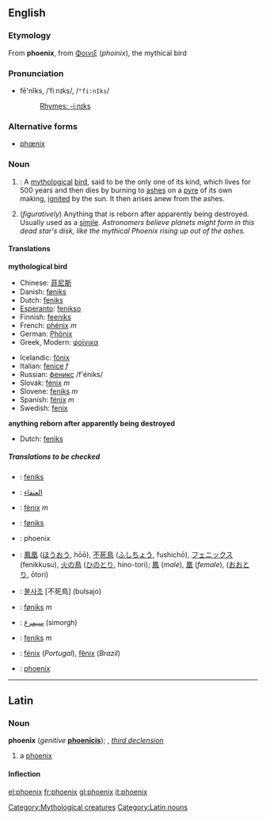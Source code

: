 :{{see|Phoenix}}
==English==
[[Category:Mythological creatures]]
===Etymology===
From {{L.}} '''phoenix''', from {{Gr.}} [[Φοινιξ]] (''phoinix''), the mythical bird
===Pronunciation===
*fē'nĭks, /ˈfiːnɪks/, /<tt>"fi:nIks</tt>/
*:[[Rhymes:English:-iːnɪks|Rhymes: -iːnɪks]]

===Alternative forms===
*[[phœnix]]

===Noun===
{{wikipedia}}
{{en-noun-reg-es}}

#{{mythology}}: A [[mythological]] [[bird]], said to be the only one of its kind, which lives for 500 years and then dies by burning to [[ash]]es on a [[pyre]] of its own making, [[ignite]]d by the sun.  It then arises anew from the ashes.
# (''figuratively'') Anything that is reborn after apparently being destroyed. Usually used as a [[simile]]. ''Astronomers believe planets might form in this dead star's disk, like the mythical Phoenix rising up out of the ashes.''

====Translations====
'''mythological bird'''
{{top}}
*Chinese: [[菲尼斯]]
*Danish: [[føniks]] {{c}}
*Dutch: [[feniks]] {{m}}
*[[Esperanto]]: [[fenikso]]
*Finnish: [[feeniks]]
*French: [[phénix]] ''m''
*German: [[Phönix]]
*Greek, Modern: [[φοίνικα]]
{{mid}}
*Icelandic: [[fönix]]
*Italian: [[fenice]] ''f''
*Russian: [[феникс]] /f'éniks/ {{m}}
*Slovak: [[fénix#Slovak|fénix]] ''m''
*Slovene: [[feniks]] ''m''
*Spanish: [[fénix]] ''m''
*Swedish: [[fenix]] {{c}}
{{bottom}}

'''anything reborn after apparently being destroyed'''
{{top}}
*Dutch: [[feniks]] {{m}}
{{mid}}
{{bottom}}

=====Translations to be checked=====
<!--Remove this section once all of the translations below have been moved into the tables above.-->
{{checktrans}}
*{{ttbc|Afrikaans}}: [[feniks]]
*{{ttbc|Arabic}}: [[العنقاء]]
*{{ttbc|Catalan}}: [[fènix]] ''m''
*{{ttbc|Faroese}}: [[føniks]]
*{{ttbc|Indonesian}}: phoenix
*{{ttbc|Japanese}}: [[鳳凰]] ([[ほうおう]], hōō), [[不死鳥]] ([[ふしちょう]], fushichō), [[フェニックス]] (fenikkusu), [[火の鳥]] ([[ひのとり]], hino-tori); [[鳳]] (''male''), [[凰]] (''female''), ([[おおとり]], ōtori)
*{{ttbc|Korean}}: [[불사조]] [不死鳥] (bulsajo)
*{{ttbc|Norwegian}}: [[føniks]] ''m''
*{{ttbc|Persian}}: [[سیمرغ]] (simorgh)
*{{ttbc|Polish}}: [[feniks]] ''m''
*{{ttbc|Portuguese}}: [[fénix]] (''Portugal''), [[fênix]] (''Brazil'')
*{{ttbc|Romanian}}: [[phoenix#Romanian|phoenix]]

----

==Latin==
===Noun===
'''phoenīx''' (''genitive'' '''[[phoenīcis]]'''); {{f}}, ''[[Wiktionary Appendix:Latin third declension|third declension]]''

# a [[phoenix]]

====Inflection====
{{ladecl3par}}
{{la-decl-3rd-PAR|F|phoenix|phoenīc}}

[[Category:Latin nouns]]

[[el:phoenix]]
[[fr:phoenix]]
[[gl:phoenix]]
[[it:phoenix]]
